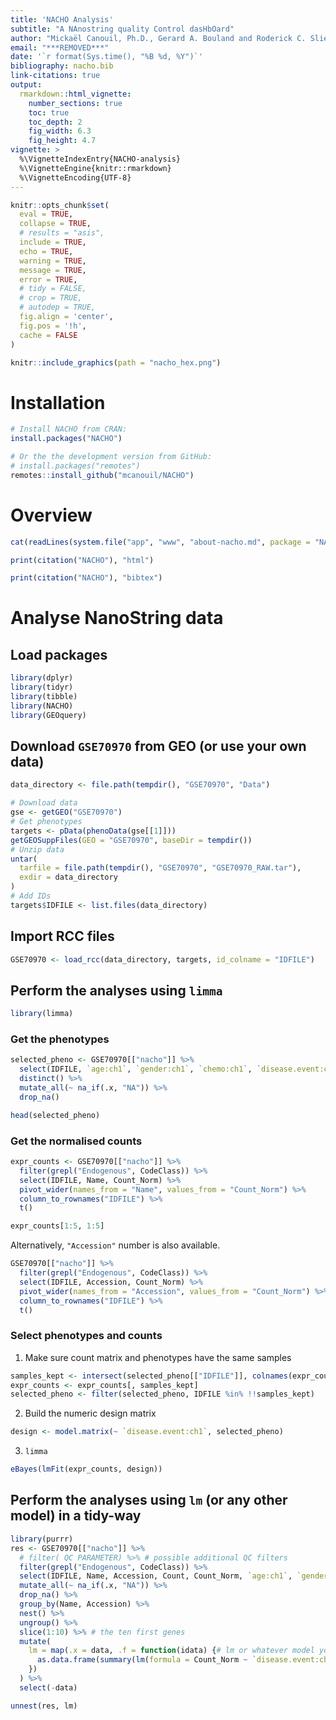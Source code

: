 ```yaml
---
title: 'NACHO Analysis'
subtitle: "A NAnostring quality Control dasHbOard"
author: "Mickaël Canouil, Ph.D., Gerard A. Bouland and Roderick C. Slieker, Ph.D."
email: "***REMOVED***"
date: '`r format(Sys.time(), "%B %d, %Y")`'
bibliography: nacho.bib
link-citations: true
output: 
  rmarkdown::html_vignette:
    number_sections: true
    toc: true
    toc_depth: 2
    fig_width: 6.3
    fig_height: 4.7
vignette: >
  %\VignetteIndexEntry{NACHO-analysis}
  %\VignetteEngine{knitr::rmarkdown}
  %\VignetteEncoding{UTF-8}
---
```


```r
knitr::opts_chunk$set(
  eval = TRUE,
  collapse = TRUE,
  # results = "asis",
  include = TRUE,
  echo = TRUE,
  warning = TRUE,
  message = TRUE,
  error = TRUE,
  # tidy = FALSE,
  # crop = TRUE,
  # autodep = TRUE,
  fig.align = 'center',
  fig.pos = '!h',
  cache = FALSE
)
```

```r
knitr::include_graphics(path = "nacho_hex.png")
```

# Installation

```r
# Install NACHO from CRAN:
install.packages("NACHO")

# Or the the development version from GitHub:
# install.packages("remotes")
remotes::install_github("mcanouil/NACHO")
```

# Overview 

```r
cat(readLines(system.file("app", "www", "about-nacho.md", package = "NACHO"))[-c(1, 2)], sep = "\n")
```

```r
print(citation("NACHO"), "html")
```

```r
print(citation("NACHO"), "bibtex")
```

# Analyse NanoString data

## Load packages

```r
library(dplyr)
library(tidyr)
library(tibble)
library(NACHO)
library(GEOquery)
```

## Download `GSE70970` from GEO (or use your own data)

```r
data_directory <- file.path(tempdir(), "GSE70970", "Data")

# Download data
gse <- getGEO("GSE70970")
# Get phenotypes
targets <- pData(phenoData(gse[[1]]))
getGEOSuppFiles(GEO = "GSE70970", baseDir = tempdir())
# Unzip data
untar(
  tarfile = file.path(tempdir(), "GSE70970", "GSE70970_RAW.tar"), 
  exdir = data_directory
)
# Add IDs
targets$IDFILE <- list.files(data_directory)
```

## Import RCC files

```r
GSE70970 <- load_rcc(data_directory, targets, id_colname = "IDFILE")
```

## Perform the analyses using `limma`

```r
library(limma)
```

### Get the phenotypes

```r
selected_pheno <- GSE70970[["nacho"]] %>% 
  select(IDFILE, `age:ch1`, `gender:ch1`, `chemo:ch1`, `disease.event:ch1`) %>% 
  distinct() %>% 
  mutate_all(~ na_if(.x, "NA")) %>% 
  drop_na()
```

```r
head(selected_pheno)
```

### Get the normalised counts

```r
expr_counts <- GSE70970[["nacho"]] %>% 
  filter(grepl("Endogenous", CodeClass)) %>% 
  select(IDFILE, Name, Count_Norm) %>% 
  pivot_wider(names_from = "Name", values_from = "Count_Norm") %>% 
  column_to_rownames("IDFILE") %>% 
  t()
```

```r
expr_counts[1:5, 1:5]
```

Alternatively, `"Accession"` number is also available.

```r
GSE70970[["nacho"]] %>% 
  filter(grepl("Endogenous", CodeClass)) %>% 
  select(IDFILE, Accession, Count_Norm) %>% 
  pivot_wider(names_from = "Accession", values_from = "Count_Norm") %>% 
  column_to_rownames("IDFILE") %>% 
  t()
```

### Select phenotypes and counts

1. Make sure count matrix and phenotypes have the same samples

```r
samples_kept <- intersect(selected_pheno[["IDFILE"]], colnames(expr_counts))
expr_counts <- expr_counts[, samples_kept]
selected_pheno <- filter(selected_pheno, IDFILE %in% !!samples_kept)
```

2. Build the numeric design matrix

```r
design <- model.matrix(~ `disease.event:ch1`, selected_pheno)
```

3. `limma`

```r
eBayes(lmFit(expr_counts, design))
```


## Perform the analyses using `lm` (or any other model) in a tidy-way

```r
library(purrr)
res <- GSE70970[["nacho"]] %>% 
  # filter( QC PARAMETER) %>% # possible additional QC filters
  filter(grepl("Endogenous", CodeClass)) %>% 
  select(IDFILE, Name, Accession, Count, Count_Norm, `age:ch1`, `gender:ch1`, `chemo:ch1`, `disease.event:ch1`) %>% 
  mutate_all(~ na_if(.x, "NA")) %>% 
  drop_na() %>% 
  group_by(Name, Accession) %>% 
  nest() %>% 
  ungroup() %>% 
  slice(1:10) %>% # the ten first genes
  mutate(
    lm = map(.x = data, .f = function(idata) {# lm or whatever model you want
      as.data.frame(summary(lm(formula = Count_Norm ~ `disease.event:ch1`, idata))$coef)
    })
  ) %>% 
  select(-data)

unnest(res, lm)
```
